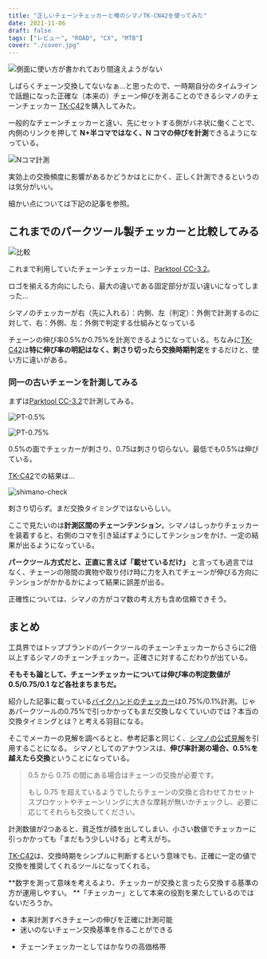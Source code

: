 ```yaml
---
title: "正しいチェーンチェッカーと噂のシマノTK-CN42を使ってみた"
date: 2021-11-06
draft: false
tags: ["レビュー", "ROAD", "CX", "MTB"]
cover: "./cover.jpg"
---
```


![側面に使い方が書かれており間違えようがない](./cover.jpg)

しばらくチェーン交換してないなぁ…と思ったので、一時期自分のタイムラインで話題になった正確な（本来の）チェーン伸びを測ることのできるシマノのチェーンチェッカー [TK-C42](https://amzn.to/3k8t34w)を購入してみた。

<LinkBox url="https://www.amazon.co.jp/dp/B00DT01OBC/" isAmazonLink />

一般的なチェーンチェッカーと違い、先にセットする側がバネ状に働くことで、内側のリンクを押して **N+半コマではなく、N コマの伸びを計測**できるようになっている。

![Nコマ計測](./n_koma.jpg)

実効上の交換頻度に影響があるかどうかはとにかく、正しく計測できるというのは気分がいい。

細かい点については下記の記事を参照。

<LinkBox url="https://cannonball24.com/review-shimano-tl-cn42-chain-checker/" />

<LinkBox url="https://chan-bike.com/simano-tl-cn42" />

## これまでのパークツール製チェッカーと比較してみる

![比較](./pt_compete.jpg)

これまで利用していたチェーンチェッカーは、[Parktool CC-3.2](https://amzn.to/3GVJ9bn)。

ロゴを揃える方向にしたら、最大の違いである固定部分が互い違いになってしまった…

シマノのチェッカーが右（先に入れる）：内側、左（判定）：外側で計測するのに対して、右：外側、左：外側で判定する仕組みとなっている

<LinkBox url="https://www.amazon.co.jp/dp/B00D6AI0IK/" isAmazonLink />

チェーンの伸び率0.5%か0.75%を計測できるようになっている。ちなみに[TK-C42](https://amzn.to/3k8t34w)は**特に伸び率の明記はなく、刺さり切ったら交換時期判定**をするだけと、使い方に違いがある。

### 同一の古いチェーンを計測してみる

まずは[Parktool CC-3.2](https://amzn.to/3GVJ9bn)で計測してみる。

![PT-0.5%](./pt_05.jpg)

![PT-0.75%](./pt_075.jpg)

0.5%の面でチェッカーが刺さり、0.75は刺さり切らない。最低でも0.5%は伸びている。

[TK-C42](https://amzn.to/3k8t34w)での結果は…

![shimano-check](./shimano_check.jpg)

刺さり切らず。まだ交換タイミングではないらしい。

ここで見たいのは**計測区間のチェーンテンション**。シマノはしっかりチェッカーを装着すると、右側のコマを引き延ばすようにしてテンションをかけ、一定の結果が出るようになっている。

**パークツール方式だと、正直に言えば「載せているだけ」** と言っても過言ではなく、チェーンの隙間の異物や取り付け時に力を入れてチェーンが伸びる方向にテンションがかかるかによって結果に誤差が出る。

正確性については、シマノの方がコマ数の考え方も含め信頼できそう。

## まとめ

工具界ではトップブランドのパークツールのチェーンチェッカーからさらに2倍以上するシマノのチェーンチェッカー。正確さに対するこだわりが出ている。

**そもそも論として、チェーンチェッカーについては伸び率の判定数値が 0.5/0.75/0.1 など各社まちまちだ。**

紹介した記事に載っている[バイクハンドのチェッカー](https://amzn.to/3BNk7ax)は0.75%/0.1%計測。じゃあパークツールの0.75%で引っかかってもまだ交換しなくていいのでは？本当の交換タイミングとは？と考える羽目になる。

そこでメーカーの見解を調べるとと、参考記事と同じく、[シマノの公式見解](https://bike.shimano.com/ja-JP/information/jp-news/upgrade-with-sil-tec-chains.html)を引用することになる。 シマノとしてのアナウンスは、**伸び率計測の場合、0.5%を越えたら交換**ということになっている。

> 0.5 から 0.75 の間にある場合はチェーンの交換が必要です。
>
> もし 0.75 を超えているようでしたらチェーンの交換と合わせてカセットスプロケットやチェーンリングに大きな摩耗が無いかチェックし、必要に応じてそれらも交換してください。

<LinkBox url="https://bike.shimano.com/ja-JP/information/jp-news/upgrade-with-sil-tec-chains.html" />

計測数値が2つあると、貧乏性が顔を出してしまい、小さい数値でチェッカーに引っかかっても「まだもう少しいける」と考えがち。

[TK-C42](https://amzn.to/3k8t34w)は、交換時期をシンプルに判断するという意味でも、正確に一定の値で交換を推奨してくれるツールになってくれる。

**数字を測って意味を考えるより、チェッカーが交換と言ったら交換する基準の方が運用しやすい。 **「チェッカー」として本来の役割を果たしているのではないだろうか。

<PositiveBox>

- 本来計測すべきチェーンの伸びを正確に計測可能
- 迷いのないチェーン交換基準を作ることができる

</PositiveBox>

<NegativeBox>

- チェーンチェッカーとしてはかなりの高価格帯

</NegativeBox>

<LinkBox url="https://www.amazon.co.jp/dp/B00DT01OBC/" isAmazonLink />
